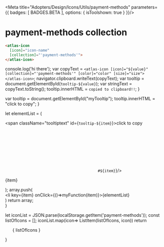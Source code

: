 
<Meta title="Adopters/Design/Icons/Utils/payment-methods" parameters={{ badges: [ BADGES.BETA ], options: { isToolshown: true } }}/>

# payment-methods collection

```html
<atlas-icon 
  [icon]="icon-name"  
  [collection]="'payment-methods'">
</atlas-icon>

```

<style>
{`
/* NOTE: This css is generated by Nucleo */
ul {
  display: flex;
  flex-wrap: wrap;
  justify-content: center;
  padding-left: 0;
}

ul li {
  border-radius: .4em;
  transition: background-color .2s;
  user-select: none;
  overflow: hidden;
  text-align: center;
  padding: 2em 1em 1em;
}

ul li:hover {
  background: hsla(0, 0%, 0%, 0.05);
  cursor: pointer;
}

ul p {
  display: block;
  font-size: 0.75rem;
  color: hsla(0, 0%, 0%, 0.5);
  user-select: text;
  cursor: pointer;
  max-width: 6rem;
  padding: 8px 0 4px;
}

ul p::selection {
  background: hsl(230, 93%, 66%);
  color: #fff;
}

ul p::-moz-selection {
  background: hsl(230, 93%, 66%);
  color: #fff;
}

.svg-wrapper {
  font-size: 32px;
}

.svg-wrapper svg {
  display: block;
  margin: 0 auto 10px;
}

/* --------------------------------

Icons

-------------------------------- */

:root {
  --icon-color-primary: inherit;
  --icon-color-secondary: currentColor;
}

.icon {
  display: inline-block;
  color: var(--icon-color-primary); /* icon primary color */
  height: 1em;
  width: 1em;
  line-height: 1;
  flex-shrink: 0;
  max-width: initial;
}

.icon use {
  /* icon secondary color */
  fill: var(--icon-color-secondary);
  stroke: var(--icon-color-secondary);
}

.css-122ju8q {
    padding: 0;
}

.icon-name {
    font-size: 12px;
}

/* --------------------------------

Caps/Corners

-------------------------------- */

.icon use {
  --icon-stroke-linecap-butt: butt;
  stroke-miterlimit: 10;
  stroke-linecap: square;
  stroke-linejoin: miter;
}

.stroke-round use {
  --icon-stroke-linecap-butt: round;
  stroke-linecap: round;
  stroke-linejoin: round;
}

/* --------------------------------

Tooltip

-------------------------------- */

.tooltip {
  position: relative;
  display: inline-block;
}

.tooltip .tooltiptext {
  visibility: hidden;
  width: 100%;
  background-color: #f6f9fc;
  color: #242323;
  text-align: center;
  padding: 3px;
  position: absolute;
  z-index: 1;
  bottom: 84%;
  left: 50%;
  margin-left: -75px;
  opacity: 0;
  transition: opacity 0.3s;
  font-size: 11px;
  justify-content: center;
  display: flex;
  align-items: center;
}

.tooltip:hover .tooltiptext {
  visibility: visible;
  opacity: 1;
}
    
    `}
</style>


  console.log('hi there');
  var copyText = `<atlas-icon [icon]="${value}" [collection]="'payment-methods'" [color]="color" [size]="size"></atlas-icon>`;
  navigator.clipboard.writeText(copyText);
  var tooltip = document.getElementById(`tooltip-${value}`);
  var stringText = copyText.toString();
  tooltip.innerHTML = `copied to clipboard!!`;
}

  var tooltip = document.getElementById("myTooltip");
  tooltip.innerHTML = "click to copy";
}

  let elementList = (
      <div>
          <span className="tooltiptext" id={`tooltip-${item}`}>click to copy</span>
          <div className="svg-wrapper">
          <svg className="icon">
            <use href={`#${item}`}/>
          </svg>
          </div>
          <p  data-folder="">
          {item}
          </p> 
      </div>
  );
  array.push( <div className="tooltip" key={item}><li key={item} onClick={()=>myFunction(item)}>{elementList}</li></div>)
  return array;   
}

  let iconList = JSON.parse(localStorage.getItem('payment-methods'));
  const listOfIcons = [];
  iconList.map(icon=> ListItem(listOfIcons, icon))
  return <ul>{ listOfIcons }</ul>
}

<Base/>
<svg xmlns="http://www.w3.org/2000/svg">
  <defs>
    <symbol id="stripe" fill="none" viewBox="0 0 40 40">
      <path fill="#009BF1" d="M33.889 8.194H6.11a2.083 2.083 0 0 0-2.083 2.084v19.444a2.083 2.083 0 0 0 2.083 2.084h27.78a2.083 2.083 0 0 0 2.083-2.084V10.278a2.083 2.083 0 0 0-2.083-2.084Z"/>
      <path fill="#fff" d="M31.719 20.163c0-1.667-.807-2.982-2.35-2.982-1.543 0-2.488 1.315-2.488 2.969 0 1.96 1.107 2.949 2.696 2.949a3.63 3.63 0 0 0 1.806-.423v-1.302a3.451 3.451 0 0 1-1.598.358c-.631 0-1.191-.222-1.263-.99h3.184c0-.084.013-.423.013-.58Zm-3.216-.619c0-.736.45-1.041.859-1.041.397 0 .82.305.82 1.041h-1.68Zm-4.134-2.363a1.84 1.84 0 0 0-1.277.508l-.084-.404h-1.432v7.591l1.627-.347.007-1.842c.325.264.732.409 1.152.41 1.165 0 2.227-.937 2.227-3.001-.007-1.886-1.081-2.915-2.22-2.915Zm-.391 4.486a.974.974 0 0 1-.768-.307l-.007-2.415a.968.968 0 0 1 .775-.319c.592 0 1.002.664 1.002 1.517 0 .872-.403 1.524-1.002 1.524Zm-4.642-4.87 1.634-.352v-1.321l-1.634.345v1.328Zm0 .495h1.634v5.696h-1.634v-5.696Zm-1.751.482-.105-.482h-1.406v5.694h1.628v-3.858a1.148 1.148 0 0 1 1.237-.34v-1.496a1.104 1.104 0 0 0-1.354.482Zm-3.256-1.895-1.588.338-.007 5.215a1.636 1.636 0 0 0 1.687 1.674c.391.018.781-.056 1.139-.216v-1.32c-.209.086-1.237.385-1.237-.578V18.68h1.237v-1.39h-1.237l.006-1.412Zm-4.398 3.066c0-.253.208-.351.555-.351a3.637 3.637 0 0 1 1.615.416v-1.527a4.287 4.287 0 0 0-1.615-.3c-1.32 0-2.2.69-2.2 1.843 0 1.796 2.473 1.51 2.473 2.284 0 .3-.26.398-.625.398a4.046 4.046 0 0 1-1.778-.521v1.55a4.513 4.513 0 0 0 1.778.37c1.354 0 2.285-.67 2.285-1.835-.01-1.943-2.488-1.598-2.488-2.327Z"/>
    </symbol>
    <symbol id="mastercard" fill="none" viewBox="0 0 40 40">
      <path fill="#243747" d="M33.889 8.194H6.11c-1.15 0-2.083.933-2.083 2.084v19.444c0 1.15.933 2.084 2.083 2.084h27.78c1.15 0 2.083-.933 2.083-2.084V10.278c0-1.15-.933-2.084-2.083-2.084Z"/>
      <path fill="#E61C24" d="M16.528 25.556a5.556 5.556 0 1 0 0-11.111 5.556 5.556 0 0 0 0 11.11Z"/>
      <path fill="#F99F1B" d="M23.426 25.556a5.556 5.556 0 1 0 0-11.111 5.556 5.556 0 0 0 0 11.11Z"/>
      <path fill="#F26622" d="M19.977 15.65a5.546 5.546 0 0 0 0 8.7 5.546 5.546 0 0 0 0-8.7Z"/>
    </symbol>
    <symbol id="maestro" fill="none" viewBox="0 0 40 40">
      <path fill="#243747" d="M33.889 8.194H6.11c-1.15 0-2.083.933-2.083 2.084v19.444c0 1.15.933 2.084 2.083 2.084h27.78c1.15 0 2.083-.933 2.083-2.084V10.278c0-1.15-.933-2.084-2.083-2.084Z"/>
      <path fill="#E61C24" d="M16.528 25.556a5.556 5.556 0 1 0 0-11.111 5.556 5.556 0 0 0 0 11.11Z"/>
      <path fill="#00A2E5" d="M23.426 25.556a5.556 5.556 0 1 0 0-11.111 5.556 5.556 0 0 0 0 11.11Z"/>
      <path fill="#7375CF" d="M19.977 15.65a5.546 5.546 0 0 0 0 8.7 5.546 5.546 0 0 0 0-8.7Z"/>
    </symbol>
    <symbol id="bitcoin-card" fill="none" viewBox="0 0 40 40">
      <path fill="#E6E6E6" d="M33.889 8.194H6.11c-1.15 0-2.083.933-2.083 2.084v19.444c0 1.15.932 2.084 2.083 2.084h27.78c1.15 0 2.083-.933 2.083-2.084V10.278c0-1.15-.932-2.084-2.083-2.084Z"/>
      <path fill="#F99400" d="M20 28.333a8.333 8.333 0 1 0 0-16.666 8.333 8.333 0 0 0 0 16.666Z"/>
      <path fill="#fff" d="M23.673 18.813c.166-1.11-.678-1.705-1.833-2.103l.374-1.502-.915-.228-.364 1.462c-.24-.06-.488-.116-.733-.172l.367-1.472-.913-.228-.375 1.502a28.55 28.55 0 0 1-.584-.138v-.005l-1.26-.314-.244.976s.678.155.664.165c.37.093.438.338.426.532l-1.026 4.116c-.045.112-.16.28-.419.217.01.013-.664-.166-.664-.166L15.72 22.5l1.19.297c.221.056.438.114.652.168l-.379 1.52.913.227.375-1.503c.25.067.492.13.729.189l-.374 1.496.915.228.378-1.517c1.56.295 2.732.177 3.226-1.234.398-1.135-.02-1.79-.84-2.217.599-.138 1.049-.53 1.168-1.343Zm-2.089 2.93c-.283 1.135-2.194.52-2.814.367l.502-2.013c.62.155 2.607.461 2.312 1.645Zm.283-2.946c-.258 1.032-1.85.508-2.366.379l.456-1.826c.516.128 2.178.369 1.91 1.447Z"/>
    </symbol>
    <symbol id="paypal" fill="none" viewBox="0 0 40 40">
      <path fill="#E6E6E6" d="M33.889 8.194H6.11c-1.15 0-2.083.933-2.083 2.084v19.444c0 1.15.932 2.084 2.083 2.084h27.78c1.15 0 2.083-.933 2.083-2.084V10.278c0-1.15-.932-2.084-2.083-2.084Z"/>
      <path fill="#009EE3" d="M24.37 16.669h-1.945a.27.27 0 0 0-.267.227l-.786 4.987a.162.162 0 0 0 .16.187h.998a.19.19 0 0 0 .187-.16l.223-1.413a.27.27 0 0 1 .267-.228h.615c1.28 0 2.02-.62 2.213-1.849.087-.537.004-.96-.247-1.255-.278-.324-.768-.496-1.419-.496Zm.224 1.821c-.107.698-.64.698-1.155.698h-.293l.205-1.303a.163.163 0 0 1 .16-.137c.428 0 .803-.017.989.2.102.12.133.297.094.542Z"/>
      <path fill="#113984" d="M10.5 16.669H8.556a.27.27 0 0 0-.267.227l-.786 4.987a.162.162 0 0 0 .16.187h.929a.27.27 0 0 0 .266-.228l.213-1.345a.27.27 0 0 1 .266-.227h.616c1.28 0 2.02-.62 2.213-1.85.087-.537.003-.959-.248-1.254-.278-.325-.767-.497-1.418-.497Zm.224 1.821c-.106.698-.64.698-1.155.698h-.293l.205-1.303a.163.163 0 0 1 .16-.137h.135c.351 0 .683 0 .854.2.102.12.133.297.094.542Zm5.589-.022h-.932a.163.163 0 0 0-.16.137l-.041.26c-.09-.131-.27-.484-1.165-.484-1.029 0-1.908.78-2.079 1.872-.089.546.038 1.067.347 1.431.284.334.69.474 1.173.474.829 0 1.288-.533 1.288-.533l-.041.259a.162.162 0 0 0 .16.188h.84a.27.27 0 0 0 .266-.228l.503-3.188a.162.162 0 0 0-.16-.188Zm-1.298 1.813c-.09.532-.513.889-1.051.889-.27 0-.486-.087-.625-.252-.138-.163-.19-.395-.146-.654a1.042 1.042 0 0 1 1.044-.896c.264 0 .479.088.62.254.142.167.199.4.158.659Z"/>
      <path fill="#009EE3" d="M30.182 18.468h-.931a.163.163 0 0 0-.16.137l-.042.26c-.09-.131-.27-.484-1.165-.484-1.029 0-1.908.78-2.079 1.872-.088.546.038 1.067.347 1.431.284.334.69.474 1.173.474.83 0 1.289-.533 1.289-.533l-.042.259a.162.162 0 0 0 .16.188h.84a.27.27 0 0 0 .266-.228l.504-3.188a.162.162 0 0 0-.16-.188Zm-1.298 1.813c-.09.532-.512.889-1.05.889-.27 0-.487-.087-.626-.252-.137-.163-.19-.395-.145-.654a1.042 1.042 0 0 1 1.043-.896c.265 0 .48.088.621.254.142.167.198.4.157.659Z"/>
      <path fill="#113984" d="M21.271 18.468h-.936a.27.27 0 0 0-.223.119l-1.291 1.901-.547-1.827a.27.27 0 0 0-.26-.193h-.92a.162.162 0 0 0-.153.215l1.03 3.025-.969 1.368a.162.162 0 0 0 .132.255h.935a.272.272 0 0 0 .222-.116l3.113-4.492a.162.162 0 0 0-.133-.255Z"/>
      <path fill="#009EE3" d="m31.28 16.806-.799 5.078a.162.162 0 0 0 .16.188h.803a.27.27 0 0 0 .267-.228l.787-4.986a.162.162 0 0 0-.16-.188h-.9a.16.16 0 0 0-.159.136Z"/>
    </symbol>
    <symbol id="apple-card" fill="none" viewBox="0 0 40 40">
      <path fill="#E6E6E6" d="M33.889 8.194H6.11c-1.15 0-2.083.933-2.083 2.084v19.444c0 1.15.932 2.084 2.083 2.084h27.78c1.15 0 2.083-.933 2.083-2.084V10.278c0-1.15-.932-2.084-2.083-2.084Z"/>
      <path fill="#444" d="M25.372 22.92c-.294.651-.434.942-.812 1.517-.527.803-1.271 1.803-2.193 1.81-.818.009-1.029-.532-2.14-.526-1.111.007-1.343.537-2.162.529-.921-.008-1.625-.911-2.153-1.715-1.475-2.245-1.63-4.88-.72-6.28.647-.996 1.667-1.578 2.626-1.578.976 0 1.59.535 2.398.535.783 0 1.26-.536 2.39-.536.853 0 1.757.465 2.402 1.268-2.111 1.157-1.768 4.17.364 4.977Z"/>
      <path fill="#444" d="M21.75 15.78c.41-.527.72-1.27.608-2.03-.67.046-1.454.472-1.912 1.028-.415.504-.758 1.252-.625 1.979.732.023 1.489-.414 1.928-.978Z"/>
    </symbol>
    <symbol id="discover" fill="none" viewBox="0 0 40 40">
      <path fill="#E6E6E6" d="M35.972 19.866v-9.588c0-1.15-.932-2.084-2.083-2.084H6.11c-1.15 0-2.083.933-2.083 2.084v19.444c0 1.15.932 2.084 2.083 2.084h7.354c10.86-1.52 19.732-7.574 22.507-11.94Z"/>
      <path fill="#E6E6E6" d="M35.972 29.722v-9.856c-2.776 4.366-11.646 10.42-22.507 11.94h20.424c1.15 0 2.083-.933 2.083-2.084Z"/>
      <path fill="#FA7000" d="M35.972 29.722v-9.856c-2.776 4.366-11.646 10.42-22.507 11.94h20.424c1.15 0 2.083-.933 2.083-2.084ZM20.715 17.926c-1.174 0-2.127.916-2.127 2.049 0 1.204.911 2.103 2.127 2.103 1.186 0 2.12-.912 2.12-2.08.001-1.161-.927-2.072-2.12-2.072Z"/>
      <path fill="#444" d="M8.643 18H7.5v3.989h1.136c.605 0 1.041-.144 1.424-.461.454-.376.724-.944.724-1.532 0-1.178-.88-1.995-2.14-1.995Zm.91 2.996c-.247.22-.563.317-1.066.317h-.209v-2.637h.21c.503 0 .806.09 1.065.322.268.24.429.61.429.992 0 .384-.161.768-.43 1.006ZM11.917 18h-.775v3.989h.775V18Zm1.903 1.53c-.467-.172-.604-.287-.604-.502 0-.25.244-.441.58-.441.233 0 .426.093.63.32l.405-.53a1.735 1.735 0 0 0-1.171-.443c-.706 0-1.244.491-1.244 1.14 0 .552.25.832.98 1.097.305.106.46.178.539.228.155.1.232.244.232.41 0 .325-.257.564-.604.564-.37 0-.67-.186-.85-.533l-.5.486c.358.525.788.76 1.38.76.808 0 1.376-.54 1.376-1.311.001-.635-.263-.922-1.148-1.246Zm1.394.466c0 1.173.92 2.082 2.105 2.082.335 0 .621-.066.974-.233v-.916c-.312.313-.585.436-.94.436-.783 0-1.338-.566-1.338-1.375 0-.764.573-1.37 1.304-1.37.369 0 .65.131.973.45v-.916c-.34-.172-.62-.244-.957-.244-1.177 0-2.121.927-2.121 2.086Zm9.381.682-1.063-2.677h-.849l1.691 4.089h.418L26.515 18h-.841l-1.079 2.678Zm2.273 1.311h2.206v-.676h-1.428v-1.076h1.373v-.676h-1.372v-.885h1.427V18h-2.206v3.988Zm5.285-2.812c0-.747-.513-1.177-1.41-1.177h-1.156v3.988h.78v-1.603h.101l1.074 1.603h.958l-1.255-1.681c.586-.119.908-.52.908-1.13Zm-1.56.658h-.226v-1.207h.238c.487 0 .747.205.747.593 0 .398-.26.614-.759.614Z"/>
    </symbol>
    <symbol id="android-card" fill="none" viewBox="0 0 40 40">
      <path fill="#E6E6E6" d="M33.889 8.194H6.11c-1.15 0-2.083.933-2.083 2.084v19.444c0 1.15.932 2.084 2.083 2.084h27.78c1.15 0 2.083-.933 2.083-2.084V10.278c0-1.15-.932-2.084-2.083-2.084Z"/>
      <path fill="#76C450" d="M15.139 22.083a.695.695 0 0 1-.695-.694V18.61a.695.695 0 0 1 1.39 0v2.778a.695.695 0 0 1-.695.694Zm9.722 0a.695.695 0 0 1-.694-.694V18.61a.695.695 0 0 1 1.388 0v2.778a.695.695 0 0 1-.694.694Zm-8.333-4.166v5.555c0 .384.31.695.694.695h.695v1.389a.695.695 0 0 0 1.388 0v-1.39h1.39v1.39a.695.695 0 0 0 1.388 0v-1.39h.695a.695.695 0 0 0 .694-.694v-5.555h-6.944Zm0-.695h6.944a3.45 3.45 0 0 0-1.276-2.669l.87-1.305a.347.347 0 1 0-.577-.385l-.87 1.305A3.428 3.428 0 0 0 20 13.75c-.588 0-1.133.16-1.619.418l-.87-1.305a.347.347 0 1 0-.578.385l.87 1.306a3.448 3.448 0 0 0-1.275 2.668Z"/>
    </symbol>
    <symbol id="amex" fill="none" viewBox="0 0 40 40">
      <path fill="#007AC6" d="M33.889 8.194H6.11c-1.15 0-2.083.933-2.083 2.084v19.444c0 1.15.932 2.084 2.083 2.084h27.78c1.15 0 2.083-.933 2.083-2.084V10.278c0-1.15-.932-2.084-2.083-2.084Z"/>
      <path fill="#fff" d="M10.648 20.298h1.618l-.81-1.984-.808 1.984Zm22.546-3.77H29.05l-1.01 1.09-.911-1.09h-8.796l-.81 1.785-.808-1.785h-3.539v.794l-.404-.794H9.737l-2.931 6.944h3.538l.405-1.09h1.01l.405 1.09h3.943v-.794l.303.794h2.023l.303-.893v.893h8.089l1.011-1.09.91 1.09h4.145L30.263 20l2.931-3.472ZM20.96 22.48h-1.112v-3.87l-1.719 3.869h-1.011l-1.719-3.869v3.869h-2.325l-.405-1.091h-2.426l-.404 1.09H8.524l2.123-4.96h1.719l1.92 4.663v-4.663h1.922l1.516 3.373 1.416-3.373h1.92v4.96h-.1Zm10.01 0h-1.517l-1.314-1.687-1.517 1.687h-4.55v-4.96h4.65l1.416 1.587 1.517-1.588h1.415L28.846 20l2.124 2.48Zm-7.785-3.968v.893h2.527v.992h-2.527v.992h2.831l1.315-1.488-1.214-1.39h-2.932Z"/>
    </symbol>
    <symbol id="visa" fill="none" viewBox="0 0 40 40">
      <path fill="#E6E6E6" d="M35.972 13.056H4.028V26.25h31.944V13.056Z"/>
      <path fill="#E79800" d="M6.111 31.806H33.89c1.15 0 2.083-.933 2.083-2.084V26.25H4.028v3.472c0 1.15.932 2.084 2.083 2.084Z"/>
      <path fill="#1A1876" d="M33.889 8.194H6.11c-1.15 0-2.083.933-2.083 2.084v3.472h31.944v-3.472c0-1.15-.932-2.084-2.083-2.084ZM16.693 23.333h1.812l1.134-6.65h-1.813l-1.133 6.65Zm6.601-3.979c-.634-.308-1.022-.514-1.018-.825 0-.276.329-.572 1.039-.572.58-.01 1.048.109 1.519.331l.246-1.442a4.681 4.681 0 0 0-1.624-.279c-1.791 0-3.053.902-3.064 2.195-.01.955.901 1.489 1.589 1.807.705.325.943.534.94.825-.005.446-.564.65-1.086.65-.804 0-1.21-.125-1.94-.456l-.253 1.49c.423.184 1.206.346 2.02.354 1.905 0 3.142-.892 3.155-2.272.005-.756-.477-1.332-1.523-1.806Zm6.433-2.664h-1.4c-.435 0-.759.118-.95.551l-2.692 6.094h1.904s.311-.819.382-.999l2.321.003c.054.233.221.996.221.996h1.682l-1.468-6.645Zm-2.235 4.286c.075-.191.815-2.09.963-2.493.245 1.146.006.034.542 2.493h-1.505Zm-12.319-4.288-1.775 4.535-.189-.922-.635-3.056c-.11-.42-.428-.546-.822-.561H8.828l-.022.138a7.64 7.64 0 0 1 1.904.73l1.611 5.775 1.919-.002 2.853-6.637h-1.92Z"/>
    </symbol>
    <symbol id="amazon-card" fill="none" viewBox="0 0 40 40">
      <path fill="#002E64" d="M33.889 8.194H6.11c-1.15 0-2.083.933-2.083 2.084v19.444c0 1.15.932 2.084 2.083 2.084h27.78c1.15 0 2.083-.933 2.083-2.084V10.278c0-1.15-.932-2.084-2.083-2.084Z"/>
      <path fill="#FE9B00" d="M23.01 22.42c-1.453 1.072-3.559 1.642-5.372 1.642a9.72 9.72 0 0 1-6.562-2.504c-.136-.123-.014-.29.149-.195 1.869 1.088 4.18 1.743 6.566 1.743 1.61 0 3.38-.335 5.008-1.025.245-.105.451.161.21.338Z"/>
      <path fill="#FE9B00" d="M23.614 21.73c-.186-.238-1.229-.113-1.697-.057-.141.017-.164-.107-.036-.197.831-.584 2.194-.415 2.352-.22.16.197-.041 1.564-.82 2.215-.12.1-.235.047-.181-.085.176-.438.568-1.419.382-1.656Z"/>
      <path fill="#fff" d="M21.95 17.35v-.567a.14.14 0 0 1 .145-.143h2.543c.08 0 .146.059.146.143v.486c0 .082-.07.189-.192.357l-1.317 1.882c.489-.012 1.006.062 1.45.312.101.055.128.138.136.22v.606c0 .083-.09.18-.187.13a2.931 2.931 0 0 0-2.688.005c-.088.047-.181-.048-.181-.132v-.575a.68.68 0 0 1 .094-.39l1.527-2.19h-1.33a.142.142 0 0 1-.145-.143Zm-9.276 3.545H11.9a.146.146 0 0 1-.138-.13v-3.972c0-.08.067-.143.15-.143h.72a.146.146 0 0 1 .142.133v.52h.014c.188-.502.542-.736 1.018-.736.484 0 .788.234 1.004.735.188-.501.614-.735 1.07-.735.324 0 .678.134.895.434.246.334.195.82.195 1.245v2.507a.147.147 0 0 1-.15.143h-.773a.145.145 0 0 1-.139-.143v-2.105c0-.167.015-.585-.021-.744-.058-.267-.231-.342-.455-.342a.515.515 0 0 0-.463.325c-.079.201-.072.535-.072.76v2.106a.146.146 0 0 1-.15.143h-.772a.145.145 0 0 1-.139-.143v-2.105c0-.443.072-1.095-.477-1.095-.556 0-.535.636-.535 1.095v2.105a.149.149 0 0 1-.15.142Zm14.3-4.329c-1.12 0-1.74.961-1.74 2.198 0 1.228.613 2.215 1.74 2.215 1.084 0 1.77-.962 1.77-2.173 0-1.254-.622-2.24-1.77-2.24Zm0 3.594c-.607 0-.599-1.036-.599-1.521 0-.485.036-1.262.607-1.262.245 0 .419.108.506.385.1.317.115.719.115 1.053 0 .509-.03 1.345-.629 1.345Zm3.259.735h-.771a.145.145 0 0 1-.14-.142V16.78a.147.147 0 0 1 .148-.13h.718a.15.15 0 0 1 .138.111v.608h.014c.217-.543.52-.802 1.055-.802.346 0 .686.125.902.468.203.316.203.852.203 1.236v2.498a.147.147 0 0 1-.149.126h-.775a.146.146 0 0 1-.138-.125v-2.157c0-.434.05-1.07-.484-1.07-.188 0-.36.127-.448.318-.108.242-.123.485-.123.752v2.138a.148.148 0 0 1-.15.144Zm-8.932-.728c-.141-.195-.292-.354-.292-.717v-1.206c0-.51.036-.98-.34-1.331-.297-.285-.79-.385-1.166-.385-.736 0-1.557.275-1.73 1.184-.018.097.052.148.115.162l.75.082c.07-.004.121-.073.135-.143.064-.313.327-.464.622-.464.16 0 .34.058.434.2.108.16.094.377.094.561v.101c-.449.05-1.035.084-1.455.268-.485.21-.825.637-.825 1.265 0 .804.507 1.206 1.158 1.206.55 0 .851-.13 1.276-.563.14.204.187.303.444.516a.16.16 0 0 0 .182-.018l.003.002c.154-.138.435-.381.593-.514.063-.052.052-.136.002-.206ZM19.924 19c0 .301.007.552-.145.82-.123.219-.319.353-.535.353-.297 0-.47-.227-.47-.562 0-.659.59-.779 1.15-.779V19Zm-8.766 1.167c-.142-.195-.293-.354-.293-.717v-1.206c0-.51.036-.98-.34-1.331-.296-.285-.788-.385-1.165-.385-.736 0-1.558.275-1.73 1.184-.018.097.052.148.115.162l.75.082c.07-.004.121-.073.135-.143.064-.313.327-.464.622-.464.16 0 .34.058.434.2.108.16.094.377.094.561v.101c-.449.05-1.035.084-1.455.268-.485.21-.825.637-.825 1.265 0 .804.507 1.206 1.158 1.206.55 0 .851-.13 1.276-.563.14.204.187.303.444.516a.16.16 0 0 0 .182-.018l.002.002c.155-.138.436-.381.594-.514.062-.052.051-.136.002-.206ZM9.78 19c0 .301.007.552-.145.82-.122.219-.318.353-.535.353-.297 0-.47-.227-.47-.562 0-.659.59-.779 1.15-.779V19Z"/>
    </symbol>
  </defs>
</svg>










